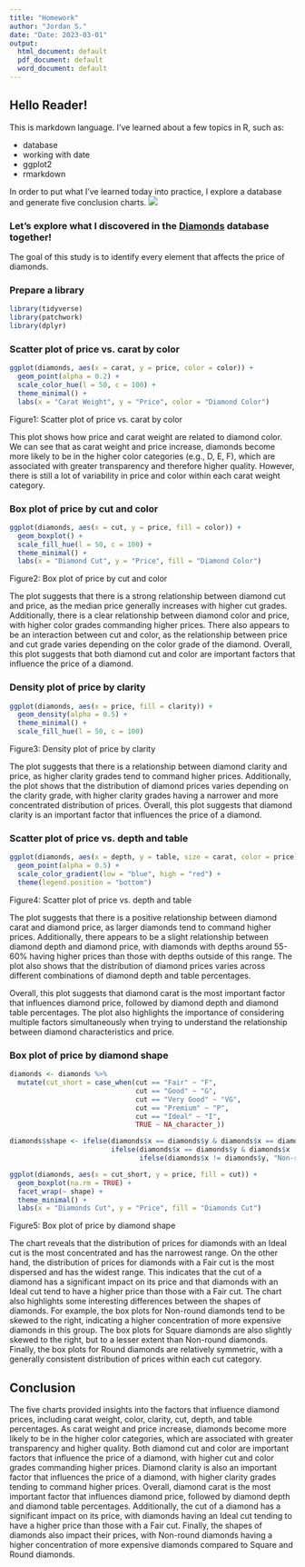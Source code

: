 ```yaml
---
title: "Homework"
author: "Jordan S."
date: "Date: 2023-03-01"
output:
  html_document: default
  pdf_document: default
  word_document: default
---
```

## Hello Reader!

This is markdown language. I've learned about a few topics in R, such as:

- database
- working with date
- ggplot2
- rmarkdown

In order to put what I've learned today into practice, I explore a database and generate five conclusion charts.
![](https://physics.aps.org/assets/58434729-f278-4bc7-ad3c-faf98d3db26b/e40_1.png)

### Let's explore what I discovered in the [Diamonds](https://ggplot2.tidyverse.org/reference/diamonds.html) database together!

The goal of this study is to identify every element that affects the price of diamonds.

### Prepare a library 

```r
library(tidyverse)
library(patchwork)
library(dplyr)
```

### Scatter plot of price vs. carat by color
```r
ggplot(diamonds, aes(x = carat, y = price, color = color)) + 
  geom_point(alpha = 0.2) +
  scale_color_hue(l = 50, c = 100) +
  theme_minimal() +
  labs(x = "Carat Weight", y = "Price", color = "Diamond Color")
```

Figure1: Scatter plot of price vs. carat by color

This plot shows how price and carat weight are related to diamond color. We can see that as carat weight and price increase, diamonds become more likely to be in the higher color categories (e.g., D, E, F), which are associated with greater transparency and therefore higher quality. However, there is still a lot of variability in price and color within each carat weight category.

### Box plot of price by cut and color
```r
ggplot(diamonds, aes(x = cut, y = price, fill = color)) + 
  geom_boxplot() +
  scale_fill_hue(l = 50, c = 100) +
  theme_minimal() +
  labs(x = "Diamond Cut", y = "Price", fill = "Diamond Color")
```

Figure2: Box plot of price by cut and color

The plot suggests that there is a strong relationship between diamond cut and price, as the median price generally increases with higher cut grades. Additionally, there is a clear relationship between diamond color and price, with higher color grades commanding higher prices. There also appears to be an interaction between cut and color, as the relationship between price and cut grade varies depending on the color grade of the diamond. Overall, this plot suggests that both diamond cut and color are important factors that influence the price of a diamond.

### Density plot of price by clarity
```r
ggplot(diamonds, aes(x = price, fill = clarity)) + 
  geom_density(alpha = 0.5) +
  theme_minimal() +
  scale_fill_hue(l = 50, c = 100)
```

Figure3: Density plot of price by clarity

The plot suggests that there is a relationship between diamond clarity and price, as higher clarity grades tend to command higher prices. Additionally, the plot shows that the distribution of diamond prices varies depending on the clarity grade, with higher clarity grades having a narrower and more concentrated distribution of prices. Overall, this plot suggests that diamond clarity is an important factor that influences the price of a diamond.

### Scatter plot of price vs. depth and table
```r
ggplot(diamonds, aes(x = depth, y = table, size = carat, color = price)) +
  geom_point(alpha = 0.5) +
  scale_color_gradient(low = "blue", high = "red") +
  theme(legend.position = "bottom")
```

Figure4: Scatter plot of price vs. depth and table

The plot suggests that there is a positive relationship between diamond carat and diamond price, as larger diamonds tend to command higher prices. Additionally, there appears to be a slight relationship between diamond depth and diamond price, with diamonds with depths around 55-60% having higher prices than those with depths outside of this range. The plot also shows that the distribution of diamond prices varies across different combinations of diamond depth and table percentages.

Overall, this plot suggests that diamond carat is the most important factor that influences diamond price, followed by diamond depth and diamond table percentages. The plot also highlights the importance of considering multiple factors simultaneously when trying to understand the relationship between diamond characteristics and price.

### Box plot of price by diamond shape
```r
diamonds <- diamonds %>%
  mutate(cut_short = case_when(cut == "Fair" ~ "F",
                               cut == "Good" ~ "G",
                               cut == "Very Good" ~ "VG",
                               cut == "Premium" ~ "P",
                               cut == "Ideal" ~ "I",
                               TRUE ~ NA_character_))

diamonds$shape <- ifelse(diamonds$x == diamonds$y & diamonds$x == diamonds$z, "Round",
                         ifelse(diamonds$x == diamonds$y & diamonds$x != diamonds$z, "Square",
                                ifelse(diamonds$x != diamonds$y, "Non-round", NA)))

ggplot(diamonds, aes(x = cut_short, y = price, fill = cut)) +
  geom_boxplot(na.rm = TRUE) +
  facet_wrap(~ shape) +
  theme_minimal() +
  labs(x = "Diamonds Cut", y = "Price", fill = "Diamonds Cut")
```

Figure5: Box plot of price by diamond shape

The chart reveals that the distribution of prices for diamonds with an Ideal cut is the most concentrated and has the narrowest range. On the other hand, the distribution of prices for diamonds with a Fair cut is the most dispersed and has the widest range. This indicates that the cut of a diamond has a significant impact on its price and that diamonds with an Ideal cut tend to have a higher price than those with a Fair cut. The chart also highlights some interesting differences between the shapes of diamonds. For example, the box plots for Non-round diamonds tend to be skewed to the right, indicating a higher concentration of more expensive diamonds in this group. The box plots for Square diamonds are also slightly skewed to the right, but to a lesser extent than Non-round diamonds. Finally, the box plots for Round diamonds are relatively symmetric, with a generally consistent distribution of prices within each cut category.

## Conclusion

The five charts provided insights into the factors that influence diamond prices, including carat weight, color, clarity, cut, depth, and table percentages. As carat weight and price increase, diamonds become more likely to be in the higher color categories, which are associated with greater transparency and higher quality. Both diamond cut and color are important factors that influence the price of a diamond, with higher cut and color grades commanding higher prices. Diamond clarity is also an important factor that influences the price of a diamond, with higher clarity grades tending to command higher prices. Overall, diamond carat is the most important factor that influences diamond price, followed by diamond depth and diamond table percentages. Additionally, the cut of a diamond has a significant impact on its price, with diamonds having an Ideal cut tending to have a higher price than those with a Fair cut. Finally, the shapes of diamonds also impact their prices, with Non-round diamonds having a higher concentration of more expensive diamonds compared to Square and Round diamonds.